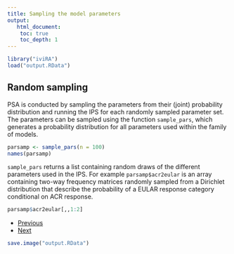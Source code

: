 ```yaml
---
title: Sampling the model parameters
output: 
   html_document:
    toc: true
    toc_depth: 1
--- 
```


```r
library("iviRA")
load("output.RData")
```

## Random sampling 
PSA is conducted by sampling the parameters from their (joint) probability distribution and running the IPS for each randomly sampled parameter set. The parameters can be sampled using the function `sample_pars`, which generates a probability distribution for all parameters used within the family of models. 

```r
parsamp <- sample_pars(n = 100)
names(parsamp)
```

`sample_pars` returns a list containing random draws of the different parameters used in the IPS. For example `parsamp$acr2eular` is an array containing two-way frequency matrices randomly sampled from a Dirichlet distribution that describe the probability of a EULAR response category conditional on ACR response.

```r
parsamp$acr2eular[,,1:2]
```

<div>
<ul class="pager">
  <li class="previous"><a href="02-population.html">Previous</a></li>
  <li class="next"><a href="04-ips.html">Next</a></li>
</ul>
</div>

```r
save.image("output.RData")
```
